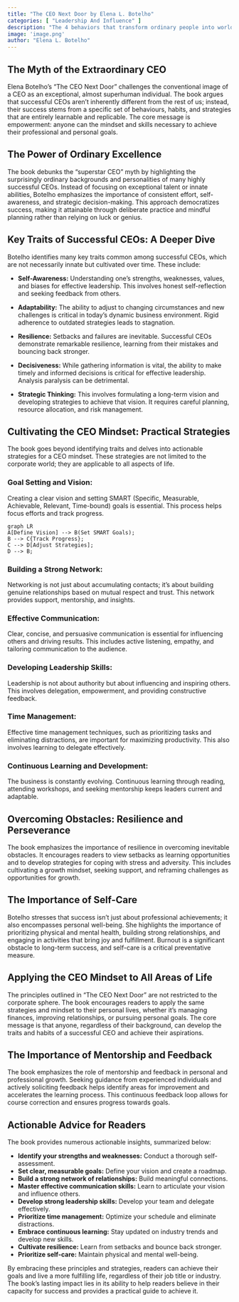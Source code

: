 ```yaml
---
title: "The CEO Next Door by Elena L. Botelho"
categories: [ "Leadership And Influence" ]
description: "The 4 behaviors that transform ordinary people into world-class leaders"
image: 'image.png'
author: "Elena L. Botelho"
---
```

## The Myth of the Extraordinary CEO

Elena Botelho's "The CEO Next Door" challenges the conventional image of a CEO as an exceptional, almost superhuman individual.  The book argues that successful CEOs aren't inherently different from the rest of us; instead, their success stems from a specific set of behaviours, habits, and strategies that are entirely learnable and replicable.  The core message is empowerment: anyone can the mindset and skills necessary to achieve their professional and personal goals.

##  The Power of Ordinary Excellence

The book debunks the "superstar CEO" myth by highlighting the surprisingly ordinary backgrounds and personalities of many highly successful CEOs.  Instead of focusing on exceptional talent or innate abilities, Botelho emphasizes the importance of consistent effort, self-awareness, and strategic decision-making.  This approach democratizes success, making it attainable through deliberate practice and mindful planning rather than relying on luck or genius.

## Key Traits of Successful CEOs: A Deeper Dive

Botelho identifies many key traits common among successful CEOs, which are not necessarily innate but cultivated over time. These include:

* **Self-Awareness:** Understanding one's strengths, weaknesses, values, and biases for effective leadership. This involves honest self-reflection and seeking feedback from others.

* **Adaptability:** The ability to adjust to changing circumstances and new challenges is critical in today's dynamic business environment. Rigid adherence to outdated strategies leads to stagnation.

* **Resilience:**  Setbacks and failures are inevitable.  Successful CEOs demonstrate remarkable resilience, learning from their mistakes and bouncing back stronger.

* **Decisiveness:** While gathering information is vital, the ability to make timely and informed decisions is critical for effective leadership. Analysis paralysis can be detrimental.

* **Strategic Thinking:**  This involves formulating a long-term vision and developing strategies to achieve that vision.  It requires careful planning, resource allocation, and risk management.


## Cultivating the CEO Mindset: Practical Strategies

The book goes beyond identifying traits and delves into actionable strategies for a CEO mindset. These strategies are not limited to the corporate world; they are applicable to all aspects of life.


### Goal Setting and Vision:

Creating a clear vision and setting SMART (Specific, Measurable, Achievable, Relevant, Time-bound) goals is essential.  This process helps focus efforts and track progress.

```mermaid
graph LR
A[Define Vision] --> B(Set SMART Goals);
B --> C{Track Progress};
C --> D[Adjust Strategies];
D --> B;
```

###  Building a Strong Network:

Networking is not just about accumulating contacts; it's about building genuine relationships based on mutual respect and trust. This network provides support, mentorship, and insights.


### Effective Communication:

Clear, concise, and persuasive communication is essential for influencing others and driving results. This includes active listening, empathy, and tailoring communication to the audience.


###  Developing Leadership Skills:

Leadership is not about authority but about influencing and inspiring others.  This involves delegation, empowerment, and providing constructive feedback.

###  Time Management:

Effective time management techniques, such as prioritizing tasks and eliminating distractions, are important for maximizing productivity. This also involves learning to delegate effectively.


###  Continuous Learning and Development:

The business is constantly evolving. Continuous learning through reading, attending workshops, and seeking mentorship keeps leaders current and adaptable.



## Overcoming Obstacles: Resilience and Perseverance

The book emphasizes the importance of resilience in overcoming inevitable obstacles.  It encourages readers to view setbacks as learning opportunities and to develop strategies for coping with stress and adversity.  This includes cultivating a growth mindset, seeking support, and reframing challenges as opportunities for growth.


## The Importance of Self-Care

Botelho stresses that success isn't just about professional achievements; it also encompasses personal well-being.  She highlights the importance of prioritizing physical and mental health, building strong relationships, and engaging in activities that bring joy and fulfillment.  Burnout is a significant obstacle to long-term success, and self-care is a critical preventative measure.


##  Applying the CEO Mindset to All Areas of Life

The principles outlined in "The CEO Next Door" are not restricted to the corporate sphere. The book encourages readers to apply the same strategies and mindset to their personal lives, whether it's managing finances, improving relationships, or pursuing personal goals. The core message is that anyone, regardless of their background, can develop the traits and habits of a successful CEO and achieve their aspirations.


##  The Importance of Mentorship and Feedback

The book emphasizes the role of mentorship and feedback in personal and professional growth. Seeking guidance from experienced individuals and actively soliciting feedback helps identify areas for improvement and accelerates the learning process. This continuous feedback loop allows for course correction and ensures progress towards goals.


## Actionable Advice for Readers

The book provides numerous actionable insights, summarized below:

* **Identify your strengths and weaknesses:** Conduct a thorough self-assessment.
* **Set clear, measurable goals:** Define your vision and create a roadmap.
* **Build a strong network of relationships:** Build meaningful connections.
* **Master effective communication skills:** Learn to articulate your vision and influence others.
* **Develop strong leadership skills:** Develop your team and delegate effectively.
* **Prioritize time management:** Optimize your schedule and eliminate distractions.
* **Embrace continuous learning:** Stay updated on industry trends and develop new skills.
* **Cultivate resilience:** Learn from setbacks and bounce back stronger.
* **Prioritize self-care:** Maintain physical and mental well-being.


By embracing these principles and strategies, readers can achieve their goals and live a more fulfilling life, regardless of their job title or industry. The book's lasting impact lies in its ability to help readers believe in their capacity for success and provides a practical guide to achieve it.


